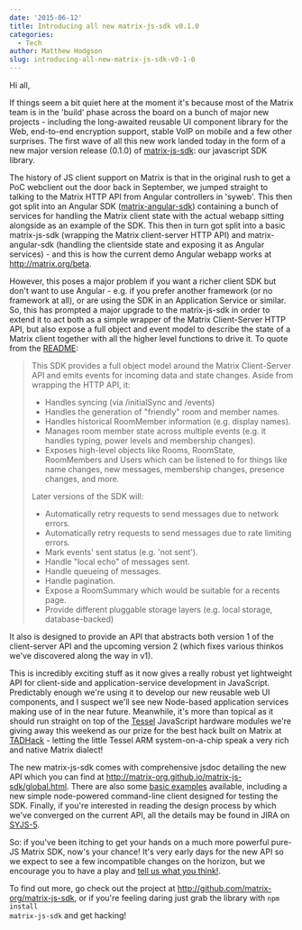 ```yaml
---
date: '2015-06-12'
title: Introducing all new matrix-js-sdk v0.1.0
categories:
  - Tech
author: Matthew Hodgson
slug: introducing-all-new-matrix-js-sdk-v0-1-0
---
```


Hi all,

If things seem a bit quiet here at the moment it's because most of the Matrix team is in the 'build' phase across the board on a bunch of major new projects - including the long-awaited reusable UI component library for the Web, end-to-end encryption support, stable VoIP on mobile and a few other surprises.  The first wave of all this new work landed today in the form of a new major version release (0.1.0) of <a href="https://github.com/matrix-org/matrix-js-sdk">matrix-js-sdk</a>: our javascript SDK library.

The history of JS client support on Matrix is that in the original rush to get a PoC webclient out the door back in September, we jumped straight to talking to the Matrix HTTP API from Angular controllers in 'syweb'.  This then got split into an Angular SDK (<a href="https://github.com/matrix-org/matrix-angular-sdk">matrix-angular-sdk</a>) containing a bunch of services for handling the Matrix client state with the actual webapp sitting alongside as an example of the SDK.  This then in turn got split into a basic matrix-js-sdk (wrapping the Matrix client-server HTTP API) and matrix-angular-sdk (handling the clientside state and exposing it as Angular services) - and this is how the current demo Angular webapp works at <a href="http://matrix.org/beta">http://matrix.org/beta</a>.

However, this poses a major problem if you want a richer client SDK but don't want to use Angular - e.g. if you prefer another framework (or no framework at all), or are using the SDK in an Application Service or similar.  So, this has prompted a major upgrade to the matrix-js-sdk in order to extend it to act both as a simple wrapper of the Matrix Client-Server HTTP API, but also expose a full object and event model to describe the state of a Matrix client together with all the higher level functions to drive it.  To quote from the <a href="https://github.com/matrix-org/matrix-js-sdk/blob/master/README.md">README</a>:

<blockquote>
This SDK provides a full object model around the Matrix Client-Server API and emits events for incoming data and state changes. Aside from wrapping the HTTP API, it:

<ul>
<li>Handles syncing (via /initialSync and /events)</li>
<li>Handles the generation of "friendly" room and member names.</li>
<li>Handles historical RoomMember information (e.g. display names).</li>
<li>Manages room member state across multiple events (e.g. it handles typing, power levels and membership changes).</li>
<li>Exposes high-level objects like Rooms, RoomState, RoomMembers and Users which can be listened to for things like name changes, new messages, membership changes, presence changes, and more.</li>
</ul>

Later versions of the SDK will:

<ul>
<li>Automatically retry requests to send messages due to network errors.</li>
<li>Automatically retry requests to send messages due to rate limiting errors.</li>
<li>Mark events' sent status (e.g. 'not sent').</li>
<li>Handle "local echo" of messages sent.</li>
<li>Handle queueing of messages.</li>
<li>Handle pagination.</li>
<li>Expose a RoomSummary which would be suitable for a recents page.</li>
<li>Provide different pluggable storage layers (e.g. local storage, database-backed)</li>
</ul>

</blockquote>

It also is designed to provide an API that abstracts both version 1 of the client-server API and the upcoming version 2 (which fixes various thinkos we've discovered along the way in v1).

This is incredibly exciting stuff as it now gives a really robust yet lightweight API for client-side and application-service development in JavaScript.  Predictably enough we're using it to develop our new reusable web UI components, and I suspect we'll see new Node-based application services making use of in the near future.  Meanwhile, it's more than topical as it should run straight on top of the <a href="http://tessel.io">Tessel</a> JavaScript hardware modules we're giving away this weekend as our prize for the best hack built on Matrix at <a href="/blog/2015/06/05/global-tadhack-hackathon/">TADHack</a> - letting the little Tessel ARM system-on-a-chip speak a very rich and native Matrix dialect!

The new matrix-js-sdk comes with comprehensive jsdoc detailing the new API which you can find at <a href="http://matrix-org.github.io/matrix-js-sdk/global.html">http://matrix-org.github.io/matrix-js-sdk/global.html</a>.  There are also some <a href="https://github.com/matrix-org/matrix-js-sdk/tree/master/examples">basic examples</a> available, including a new simple node-powered command-line client designed for testing the SDK.  Finally, if you're interested in reading the design process by which we've converged on the current API, all the details may be found in JIRA on <a href="/jira/browse/SYJS-5">SYJS-5</a>.

So: if you've been itching to get your hands on a much more powerful pure-JS Matrix SDK, now's your chance!  It's very early days for the new API so we expect to see a few incompatible changes on the horizon, but we encourage you to have a play and <a href="http://matrix.org/beta/#/room/#matrix:matrix.org">tell us what you think!</a>.

To find out more, go check out the project at <a href="http://github.com/matrix-org/matrix-js-sdk">http://github.com/matrix-org/matrix-js-sdk</a>, or if you're feeling daring just grab the library with <code>npm install matrix-js-sdk</code> and get hacking!